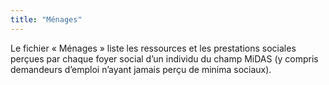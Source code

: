 ```yaml
---
title: "Ménages"
---
```


Le fichier « Ménages » liste les ressources et les prestations sociales perçues par chaque foyer social d’un individu du champ MiDAS (y compris demandeurs d’emploi n’ayant jamais perçu de minima sociaux).